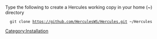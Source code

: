 Type the following to create a Hercules working copy in your home (~) directory
   git clone https://github.com/HerculesWS/Hercules.git ~/Hercules
[[Category:Installation]]